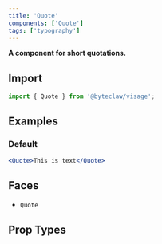 ```yaml
---
title: 'Quote'
components: ['Quote']
tags: ['typography']
---
```


**A component for short quotations.**

## Import

```js transpile=false
import { Quote } from '@byteclaw/visage';
```

## Examples

### Default

```jsx live
<Quote>This is text</Quote>
```

## Faces

- `Quote`

## Prop Types

<PropTypes component="Quote" />
